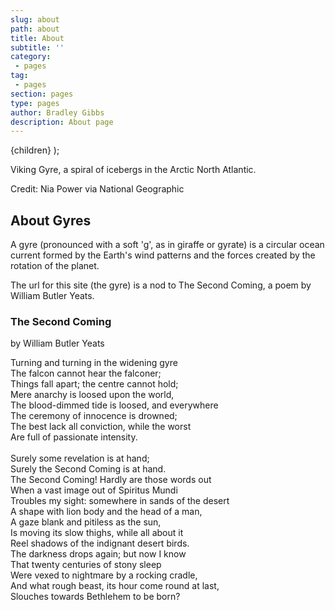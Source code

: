 ```yaml
---
slug: about
path: about
title: About
subtitle: ''
category: 
 - pages
tag:
 - pages
section: pages
type: pages
author: Bradley Gibbs
description: About page
---
```



  <Layout>
    <PageLayout>
      <HeroAbout />
      {children}
    </PageLayout>
  </Layout>
);

<div className='photo-credit' style={{
  margin: '0 auto',
  width: '700px',
  display: 'flex',
  flexDirection: 'columns',
}}>

  <p style={{
    fontSize: '12px',
    color: colors.text4,
    margin: '0 auto 10px 10px',
  }}>
  Viking Gyre, a spiral of icebergs in the Arctic North Atlantic.</p>
  
  <p style={{
    fontSize: '12px',
    color: colors.text4,
    margin: '0 10px 10px auto',
  }}>
  Credit: Nia Power via National Geographic</p>
</div>

<div style={{
  maxWidth: '1000px',
  margin: '20px auto',
}}>

## About Gyres
A gyre (pronounced with a soft 'g', as in giraffe or gyrate) is a circular ocean current formed by the Earth's wind patterns and the forces created by the rotation of the planet.<br/>

The url for this site (the gyre) is a nod to The Second Coming, a poem by William Butler Yeats. 
</div>

<div style={{
  maxWidth: '600px',
  margin: '0 auto 3rem auto',
  paddingTop: '10px',
  paddingLeft: '20px',
  paddingBottom: '20px',
  backgroundColor: colors.background,
  borderRadius: '5px',
}}>

<h3 style={{
  fontWeight: 500,
  color: colors.text2,
  margin: '10px auto',
}}>
The Second Coming
</h3>
<p>
  by William Butler Yeats
</p>
<div style={{
  fontFamily: 'cursive',
  fontWeight: 400,
  fontSize: '18px',
}}>
Turning and turning in the widening gyre<br/> 
The falcon cannot hear the falconer;<br/>
Things fall apart; the centre cannot hold;<br/>
Mere anarchy is loosed upon the world,<br/>
The blood-dimmed tide is loosed, and everywhere<br/>   
The ceremony of innocence is drowned;<br/>
The best lack all conviction, while the worst<br/>   
Are full of passionate intensity.<br/>
<br/>
Surely some revelation is at hand;<br/>
Surely the Second Coming is at hand.<br/>   
The Second Coming! Hardly are those words out<br/>   
When a vast image out of Spiritus Mundi<br/>
Troubles my sight: somewhere in sands of the desert<br/>   
A shape with lion body and the head of a man,<br/>   
A gaze blank and pitiless as the sun,<br/>   
Is moving its slow thighs, while all about it<br/>   
Reel shadows of the indignant desert birds.<br/>   
The darkness drops again; but now I know<br/>   
That twenty centuries of stony sleep<br/>
Were vexed to nightmare by a rocking cradle,<br/>   
And what rough beast, its hour come round at last,<br/>   
Slouches towards Bethlehem to be born?<br/>
</div>
</div>

